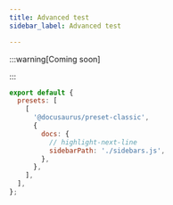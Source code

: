 ```yaml
---
title: Advanced test
sidebar_label: Advanced test

---
```


:::warning[Coming soon]


:::


<DocCardList />



```js title="docusaurus.config.js"
export default {
  presets: [
    [
      '@docusaurus/preset-classic',
      {
        docs: {
          // highlight-next-line
          sidebarPath: './sidebars.js',
        },
      },
    ],
  ],
};
```
